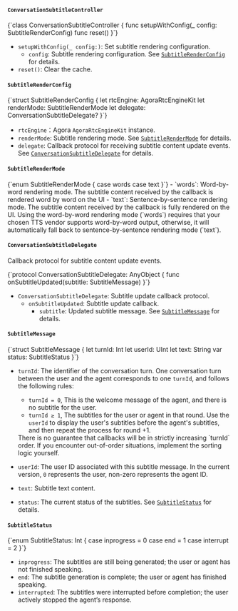 
#### `ConversationSubtitleController` 

<CodeBlock language="swift" showLineNumbers>
{`class ConversationSubtitleController {
    func setupWithConfig(_ config: SubtitleRenderConfig)
    func reset()
}`}
</CodeBlock>

- `setupWithConfig(_ config:)`: Set subtitle rendering configuration.
    - `config`: Subtitle rendering configuration. See [`SubtitleRenderConfig`](#subtitlerenderconfig) for details.
- `reset()`: Clear the cache.

#### `SubtitleRenderConfig`

<CodeBlock language="swift" showLineNumbers>
{`struct SubtitleRenderConfig {
    let rtcEngine: AgoraRtcEngineKit
    let renderMode: SubtitleRenderMode
    let delegate: ConversationSubtitleDelegate?
}`}
</CodeBlock>

- `rtcEngine`：Agora `AgoraRtcEngineKit` instance.
- `renderMode`: Subtitle rendering mode. See [`SubtitleRenderMode`](#subtitlerendermode) for details.
- `delegate`: Callback protocol for receiving subtitle content update events. See [`ConversationSubtitleDelegate`](#conversationsubtitledelegate) for details.

#### `SubtitleRenderMode`

<CodeBlock language="swift" showLineNumbers>
{`enum SubtitleRenderMode {
    case words
    case text
}`}
</CodeBlock>
- `words`: Word-by-word rendering mode. The subtitle content received by the callback is rendered word by word on the UI
- `text`: Sentence-by-sentence rendering mode. The subtitle content received by the callback is fully rendered on the UI.

<Admonition type="caution"> 
Using the word-by-word rendering mode (`words`) requires that your chosen TTS vendor supports word-by-word output, otherwise, it will automatically fall back to sentence-by-sentence rendering mode (`text`). 
</Admonition>

#### `ConversationSubtitleDelegate`

Callback protocol for subtitle content update events.

<CodeBlock language="swift" showLineNumbers>
{`protocol ConversationSubtitleDelegate: AnyObject {
    func onSubtitleUpdated(subtitle: SubtitleMessage)
}`}
</CodeBlock>

- `ConversationSubtitleDelegate`: Subtitle update callback protocol.
    - `onSubtitleUpdated`: Subtitle update callback.
        - `subtitle`: Updated subtitle message. See [`SubtitleMessage`](#subtitlemessage) for details.

#### `SubtitleMessage`

<CodeBlock language="swift" showLineNumbers>
{`struct SubtitleMessage {
    let turnId: Int
    let userId: UInt
    let text: String
    var status: SubtitleStatus
}`}
</CodeBlock>

- `turnId`: The identifier of the conversation turn. One conversation turn between the user and the agent corresponds to one `turnId`, and follows the following rules:
    - `turnId = 0`, This is the welcome message of the agent, and there is no subtitle for the user.
    - `turnId ≥ 1`, The subtitles for the user or agent in that round. Use the `userId` to display the user's subtitles before the agent's subtitles, and then repeat the process for round +1.

    <Admonition type="caution">
    There is no guarantee that callbacks will be in strictly increasing `turnId` order. If you encounter out-of-order situations, implement the sorting logic yourself.
    </Admonition>

- `userId`: The user ID associated with this subtitle message. In the current version, `0` represents the user, non-zero represents the agent ID.
- `text`: Subtitle text content.
- `status`: The current status of the subtitles. See [`SubtitleStatus`](#subtitlestatus) for details.

####  `SubtitleStatus`

<CodeBlock language="swift" showLineNumbers>
{`enum SubtitleStatus: Int {
    case inprogress = 0
    case end = 1
    case interrupt = 2
}`}
</CodeBlock>

- `inprogress`: The subtitles are still being generated; the user or agent has not finished speaking.
- `end`: The subtitle generation is complete; the user or agent has finished speaking.
- `interrupted`: The subtitles were interrupted before completion; the user actively stopped the agent’s response.
